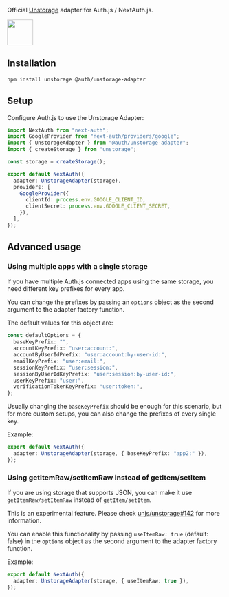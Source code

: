 <div
  style={{
    display: "flex",
    justifyContent: "space-between",
    alignItems: "center",
    padding: 16,
  }}
>
  <p style={{ fontWeight: "normal" }}>
    Official <a href="https://unstorage.unjs.io/">Unstorage</a> adapter for
    Auth.js / NextAuth.js.
  </p>
  <a href="https://unstorage.unjs.io/">
    <img
      style={{ display: "block" }}
      src="https://authjs.dev/img/adapters/unstorage.svg"
      width="60"
    />
  </a>
</div>

## Installation

```bash npm2yarn
npm install unstorage @auth/unstorage-adapter
```

## Setup

Configure Auth.js to use the Unstorage Adapter:

```ts filename="pages/api/auth/[...nextauth].js"
import NextAuth from "next-auth";
import GoogleProvider from "next-auth/providers/google";
import { UnstorageAdapter } from "@auth/unstorage-adapter";
import { createStorage } from "unstorage";

const storage = createStorage();

export default NextAuth({
  adapter: UnstorageAdapter(storage),
  providers: [
    GoogleProvider({
      clientId: process.env.GOOGLE_CLIENT_ID,
      clientSecret: process.env.GOOGLE_CLIENT_SECRET,
    }),
  ],
});
```

## Advanced usage

### Using multiple apps with a single storage

If you have multiple Auth.js connected apps using the same storage, you need different key prefixes for every app.

You can change the prefixes by passing an `options` object as the second argument to the adapter factory function.

The default values for this object are:

```ts
const defaultOptions = {
  baseKeyPrefix: "",
  accountKeyPrefix: "user:account:",
  accountByUserIdPrefix: "user:account:by-user-id:",
  emailKeyPrefix: "user:email:",
  sessionKeyPrefix: "user:session:",
  sessionByUserIdKeyPrefix: "user:session:by-user-id:",
  userKeyPrefix: "user:",
  verificationTokenKeyPrefix: "user:token:",
};
```

Usually changing the `baseKeyPrefix` should be enough for this scenario, but for more custom setups, you can also change the prefixes of every single key.

Example:

```ts
export default NextAuth({
  adapter: UnstorageAdapter(storage, { baseKeyPrefix: "app2:" }),
});
```

### Using getItemRaw/setItemRaw instead of getItem/setItem

If you are using storage that supports JSON, you can make it use `getItemRaw/setItemRaw` instead of `getItem/setItem`.

This is an experimental feature. Please check [unjs/unstorage#142](https://github.com/unjs/unstorage/issues/142) for more information.

You can enable this functionality by passing `useItemRaw: true` (default: false) in the `options` object as the second argument to the adapter factory function.

Example:

```ts
export default NextAuth({
  adapter: UnstorageAdapter(storage, { useItemRaw: true }),
});
```
